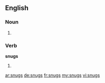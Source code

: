 ==English==

===Noun===
{{head|en}}

# {{plural of|snug}}

===Verb===
'''snugs'''

# {{en-third-person singular of|snug}}

[[ar:snugs]]
[[de:snugs]]
[[fr:snugs]]
[[my:snugs]]
[[vi:snugs]]